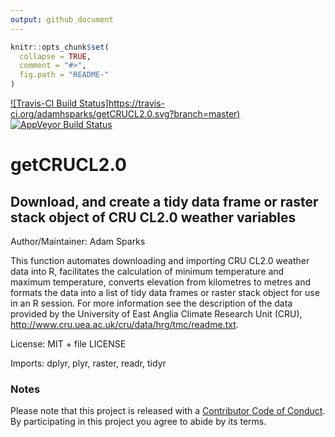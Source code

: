 ```yaml
---
output: github_document
---
```


<!-- README.md is generated from README.Rmd. Please edit that file -->

```r
knitr::opts_chunk$set(
  collapse = TRUE,
  comment = "#>",
  fig.path = "README-"
)
```

[![Travis-CI Build Status]https://travis-ci.org/adamhsparks/getCRUCL2.0.svg?branch=master)](https://travis-ci.org/)
[![AppVeyor Build Status](https://ci.appveyor.com/api/projects/status/github/adamhsparks/getCRUCL2.0?branch=master&svg=true)](https://ci.appveyor.com/project/adamhsparks/getCRUCL2.0)

# getCRUCL2.0
## Download, and create a tidy data frame or raster stack object of CRU CL2.0 weather variables

Author/Maintainer: Adam Sparks

This function automates downloading and importing CRU CL2.0 weather
data into R, facilitates the calculation of minimum temperature and
maximum temperature, converts elevation from kilometres to metres and
formats the data into a list of tidy data frames or raster stack object for 
use in an R session. For more information see the description of the data
provided by the University of East Anglia Climate Research Unit (CRU),
<http://www.cru.uea.ac.uk/cru/data/hrg/tmc/readme.txt>.
    
License: MIT + file LICENSE

Imports:
    dplyr,
    plyr,
    raster,
    readr,
    tidyr

### Notes    
Please note that this project is released with a [Contributor Code of Conduct](CONDUCT.md).
By participating in this project you agree to abide by its terms.

